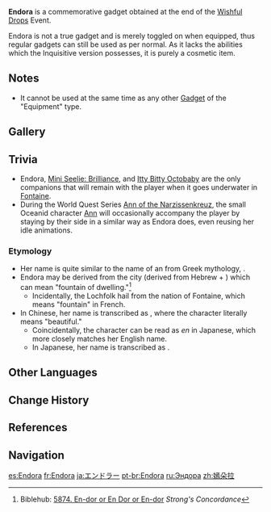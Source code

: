 {{About|the commemorative gadget obtained in the [[Wishful Drops]] event|the event variant|Inquisitive Endora|the NPC|Endora (NPC)}}
{{Item Infobox
|id           = 220023
|image        = Item Endora.png
|type         = Gadgets
|invCategory  = Gadgets
|quality      = 4
|effect       = Commemorative gadget.
|description  = Just a very curious Lochfolk who only wishes to see the world. Might actually get along very well with [[Mini Seelie: Dayflower]], but please do not meld them together, thank you.
|source1      = [[Wishful Drops]] Event
|event        = Wishful Drops
|reusable     = Yes
|usage        = Equipment
|memento      = Yes
}}
'''Endora''' is a commemorative gadget obtained at the end of the [[Wishful Drops]] Event.

Endora is not a true gadget and is merely toggled on when equipped, thus regular gadgets can still be used as per normal. As it lacks the abilities which the Inquisitive version possesses, it is purely a cosmetic item.

==Notes==
* It cannot be used at the same time as any other [[Gadget]] of the "Equipment" type.

==Gallery==
{{Preview
|file1    = Item Endora Animation 3
|caption1 = Equipped

|file2    = Item Endora Animation 1
|caption2 = Animation 1

|file3    = Item Endora Animation 2
|caption3 = Animation 2

|file4    = Item Endora Animation 4
|caption4 = Underwater
}}

==Trivia==
* Endora, [[Mini Seelie: Brilliance]], and [[Itty Bitty Octobaby]] are the only companions that will remain with the player when it goes underwater in [[Fontaine]].
* During the World Quest Series [[Ann of the Narzissenkreuz]], the small Oceanid character [[Ann]] will occasionally accompany the player by staying by their side in a similar way as Endora does, even reusing her idle animations.

===Etymology===
* Her name is quite similar to the name of an {{w|Oceanids|Oceanid}} from Greek mythology, {{w|Eudora (mythology)|Eudora}}.
* Endora may be derived from the city {{Lang|{{w|Endor (village)|Endor}}|he=עֵין־דֹּאר}} (derived from Hebrew {{Lang|mini=1|he=עַיִן|he_rm=ayin|he_tl=spring, fountain}} + {{Lang|mini=1|he=דּוֹר|he_rm=dor|he_tl=dwelling}}) which can mean "fountain of dwelling."<ref>Biblehub: [https://biblehub.com/hebrew/5874.htm 5874. En-dor or En Dor or En-dor] ''Strong's Concordance''</ref>
** Incidentally, the Lochfolk hail from the nation of Fontaine, which means "fountain" in French.
* In Chinese, her name is transcribed as {{zh|嫣朵拉|rm=Yānduǒlā}}, where the character {{zh|嫣|rm=yān}} literally means "beautiful."
** Coincidentally, the character {{ja|嫣}} can be read as ''en'' in Japanese, which more closely matches her English name.
** In Japanese, her name is transcribed as {{ja|エンドラー|rm=Endoraa}}.

==Other Languages==
{{Other Languages
|en      = Endora
|zhs     = 嫣朵拉
|zhs_rm  = Yānduǒlā
|zht     = 嫣朵拉
|zht_rm  = Yānduǒlā
|ja      = エンドラー
|ja_rm   = Endoraa
|ko      = 엔도라
|es      = Endora
|fr      = Endora
|ru      = Эндора
<!--|ru_tl   = {{w|Eudora (mythology)|Eudora}}-->
|th      = Endora
|vi      = Endora
|de      = Endora
|id      = Endora
|pt      = Endora
|tr      = Endora
|it      = Endora
}}

==Change History==
{{Change History|1.4}}

==References==
{{Reflist}}

==Navigation==
{{Gadget Navbox}}

[[es:Endora]]
[[fr:Endora]]
[[ja:エンドラー]]
[[pt-br:Endora]]
[[ru:Эндора]]
[[zh:嫣朵拉]]